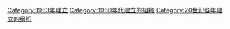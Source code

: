 {{Cat topic in year|topic=建立的組織|year=1963}}

[[Category:1963年建立|Category:1963年建立]]
[[Category:1960年代建立的組織|Category:1960年代建立的組織]]
[[Category:20世纪各年建立的组织|Category:20世纪各年建立的组织]]